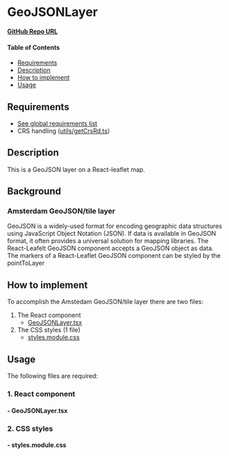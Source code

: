 
<Meta of={GeoJSONLayerStories} />

# GeoJSONLayer

**[GitHub Repo URL](https://github.com/Amsterdam/ee-react-map-demos/tree/main/src/pages/ReactLeaflet/GeoJSONLayer)**

#### Table of Contents

- [Requirements](#requirements)
- [Description](#description)
- [How to implement](#how-to-implement)
- [Usage](#usage)

## Requirements

- [See global requirements list](../?path=/docs/global-requirements--docs)
- CRS handling ([utils/getCrsRd.ts](#1-getcrsrdts))

## Description

This is a GeoJSON layer on a React-leaflet map.

## Background

### Amsterdam GeoJSON/tile layer

GeoJSON is a widely-used format for encoding geographic data structures using JavaScript Object Notation (JSON). If data is available in GeoJSON format, it often provides a universal solution for mapping libraries. The React-Leafelt GeoJSON component accepts a GeoJSON object as data.
The markers of a React-Leaflet GeoJSON component can be styled by the pointToLayer
## How to implement

To accomplish the Amstedam GeoJSON/tile layer there are two files:
1. The React component
    * [GeoJSONLayer.tsx](#--geojsonlayertsx)
2. The CSS styles (1 file)
    * [styles.module.css](#--stylesmodulecss)


## Usage

The following files are required:

### 1. React component

#### - GeoJSONLayer.tsx

<Source code={GeoJSONLayer} />

### 2. CSS styles

#### - styles.module.css

<Source code={styles} />